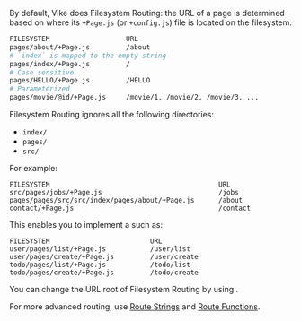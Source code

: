 
By default, Vike does Filesystem Routing: the URL of a page is determined based on where its <Link href="/Page">`+Page.js`</Link> (or <Link href="/config">`+config.js`</Link>) file is located on the filesystem.

```bash
FILESYSTEM                   URL
pages/about/+Page.js         /about
# `index` is mapped to the empty string
pages/index/+Page.js         /
# Case sensitive
pages/HELLO/+Page.js         /HELLO
# Parameterized
pages/movie/@id/+Page.js     /movie/1, /movie/2, /movie/3, ...
```

Filesystem Routing ignores all the following directories:
 - `index/`
 - `pages/`
 - `src/`

For example:

```
FILESYSTEM                                          URL
src/pages/jobs/+Page.js                             /jobs
pages/pages/src/src/index/pages/about/+Page.js      /about
contact/+Page.js                                    /contact
```

This enables you to implement a <Link text="domain-driven file structure" href='/file-structure#domain-driven' /> such as:

```
FILESYSTEM                         URL
user/pages/list/+Page.js           /user/list
user/pages/create/+Page.js         /user/create
todo/pages/list/+Page.js           /todo/list
todo/pages/create/+Page.js         /todo/create
```

You can change the URL root of Filesystem Routing by using <Link href="/filesystemRoutingRoot" noBreadcrumb />.

For more advanced routing, use [Route Strings](/route-string) and [Route Functions](route-function).
